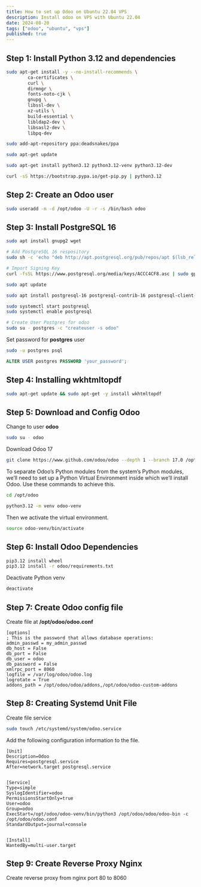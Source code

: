 ```yaml
---
title: How to set up Odoo on Ubuntu 22.04 VPS
description: Install odoo on VPS with Ubuntu 22.04
date: 2024-08-20
tags: ["odoo", "ubuntu", "vps"]
published: true
---
```


## Step 1: Install Python 3.12 and dependencies

```bash
sudo apt-get install -y --no-install-recommends \
        ca-certificates \
        curl \
        dirmngr \
        fonts-noto-cjk \
        gnupg \
        libssl-dev \
        xz-utils \
        build-essential \
        libldap2-dev \
        libsasl2-dev \
        libpq-dev

sudo add-apt-repository ppa:deadsnakes/ppa

sudo apt-get update

sudo apt-get install python3.12 python3.12-venv python3.12-dev

curl -sS https://bootstrap.pypa.io/get-pip.py | python3.12
```

## Step 2: Create an Odoo user

```bash
sudo useradd -m -d /opt/odoo -U -r -s /bin/bash odoo
```

## Step 3: Install PostgreSQL 16

```bash
sudo apt install gnupg2 wget

# Add PostgreSQL 16 respository
sudo sh -c 'echo "deb http://apt.postgresql.org/pub/repos/apt $(lsb_release -cs)-pgdg main" > /etc/apt/sources.list.d/pgdg.list'

# Import Signing Key
curl -fsSL https://www.postgresql.org/media/keys/ACCC4CF8.asc | sudo gpg --dearmor -o /etc/apt/trusted.gpg.d/postgresql.gpg

sudo apt update

sudo apt install postgresql-16 postgresql-contrib-16 postgresql-client-16

sudo systemctl start postgresql
sudo systemctl enable postgresql

# Create User Postgres for odoo
sudo su - postgres -c "createuser -s odoo"
```

Set password for **postgres** user

```bash
sudo -u postgres psql
```

```sql
ALTER USER postgres PASSWORD 'your_password';
```

## Step 4: Installing wkhtmltopdf

```bash
sudo apt-get update && sudo apt-get -y install wkhtmltopdf
```

## Step 5: Download and Config Odoo

Change to user **odoo**

```bash
sudo su - odoo
```
Download Odoo 17

```bash
git clone https://www.github.com/odoo/odoo --depth 1 --branch 17.0 /opt/odoo/odoo
```

To separate Odoo’s Python modules from the system’s Python modules, we’ll need to set up a Python Virtual Environment inside which we’ll install Odoo. Use these commands to achieve this.

```bash
cd /opt/odoo

python3.12 -m venv odoo-venv
```

Then we activate the virtual environment.

```bash
source odoo-venv/bin/activate
```

## Step 6: Install Odoo Dependencies

```bash
pip3.12 install wheel
pip3.12 install -r odoo/requirements.txt
```

Deactivate Python venv

```bash
deactivate
```

## Step 7: Create Odoo config file

Create file at **/opt/odoo/odoo.conf**

```text
[options]
; This is the password that allows database operations:
admin_passwd = my_admin_passwd
db_host = False
db_port = False
db_user = odoo
db_password = False
xmlrpc_port = 8060
logfile = /var/log/odoo/odoo.log
logrotate = True
addons_path = /opt/odoo/odoo/addons,/opt/odoo/odoo-custom-addons
```

## Step 8: Creating Systemd Unit File

Create file service

```bash
sudo touch /etc/systemd/system/odoo.service
```

Add the following configuration information to the file.

```text
[Unit]
Description=Odoo
Requires=postgresql.service
After=network.target postgresql.service


[Service]
Type=simple
SyslogIdentifier=odoo
PermissionsStartOnly=true
User=odoo
Group=odoo
ExecStart=/opt/odoo/odoo-venv/bin/python3 /opt/odoo/odoo/odoo-bin -c /opt/odoo/odoo.conf
StandardOutput=journal+console


[Install]
WantedBy=multi-user.target
```

## Step 9: Create Reverse Proxy Nginx

Create reverse proxy from nginx port 80 to 8060
